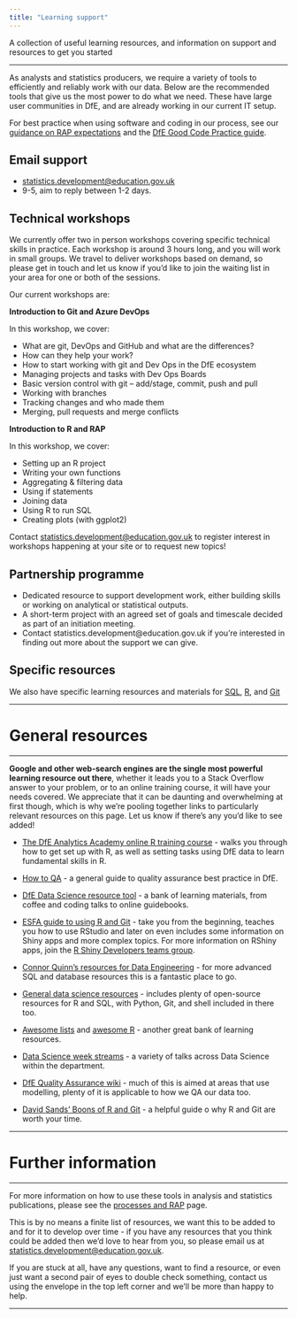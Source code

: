 ```yaml
---
title: "Learning support"
---
```


<p class="text-muted">A collection of useful learning resources, and information on support and resources to get you started</p>

---

As analysts and statistics producers, we require a variety of tools to efficiently and reliably work with our data. Below are the recommended tools that give us the most power to do what we need. These have large user communities in DfE, and are already working in our current IT setup.

For best practice when using software and coding in our process, see our [guidance on RAP expectations](../RAP/rap-expectations.html) and the [DfE Good Code Practice guide](https://dfe-analytical-services.github.io/good-code-practice/index.html).

## Email support

 * [statistics.development@education.gov.uk](mailto:statistics.development@education.gov.uk)  
 * 9-5, aim to reply between 1-2 days.

## Technical workshops

We currently offer two in person workshops covering specific technical skills in practice. Each workshop is around 3 hours long, and you will work in small groups. We travel to deliver workshops based on demand, so please get in touch and let us know if you'd like to join the waiting list in your area for one or both of the sessions. 

Our current workshops are:

**Introduction to Git and Azure DevOps**

In this workshop, we cover:

*	What are git, DevOps and GitHub and what are the differences?
*	How can they help your work?
*	How to start working with git and Dev Ops in the DfE ecosystem
*	Managing projects and tasks with Dev Ops Boards
*	Basic version control with git – add/stage, commit, push and pull
*	Working with branches
*	Tracking changes and who made them
*	Merging, pull requests and merge conflicts

**Introduction to R and RAP** 

In this workshop, we cover:

* Setting up an R project
* Writing your own functions
* Aggregating & filtering data
* Using if statements
* Joining data
* Using R to run SQL 
* Creating plots (with ggplot2)

Contact [statistics.development@education.gov.uk](mailto:statistics.development@education.gov.uk) to register interest in workshops happening at your site or to request new topics!

## Partnership programme

 *	Dedicated resource to support development work, either building skills or working on analytical or statistical outputs.
 *	A short-term project with an agreed set of goals and timescale decided as part of an initiation meeting.
 * Contact statistics.development@education.gov.uk if you're interested in finding out more about the support we can give.

## Specific resources

We also have specific learning resources and materials for [SQL](../learning-development/sql.html), [R](../learning-development/r.html), and [Git](../learning-development/git.html)


---

# General resources

---

**Google and other web-search engines are the single most powerful learning resource out there**, whether it leads you to a Stack Overflow answer to your problem, or to an online training course, it will have your needs covered. We appreciate that it can be daunting and overwhelming at first though, which is why we're pooling together links to particularly relevant resources on this page. Let us know if there's any you'd like to see added!

- [The DfE Analytics Academy online R training course](https://trello.com/invite/b/QdDx3VmA/96f273b3438db2bb8ee5feae3943c3d4/analytics-academy-an-r-training-course){target="_blank" rel="noopener noreferrer"} - walks you through how to get set up with R, as well as setting tasks using DfE data to learn fundamental skills in R.

- [How to QA](https://dfe-analytical-services.github.io/how-to-qa/index.html){target="_blank" rel="noopener noreferrer"} - a general guide to quality assurance best practice in DfE.

- [DfE Data Science resource tool](https://rsconnect/rsc/DS-Resources/){target="_blank" rel="noopener noreferrer"} - a bank of learning materials, from coffee and coding talks to online guidebooks.

- [ESFA guide to using R and Git](https://rsconnect/rsc/esfa-r-training/){target="_blank" rel="noopener noreferrer"} - take you from the beginning, teaches you how to use RStudio and later on even includes some information on Shiny apps and more complex topics. For more information on RShiny apps, join the [R Shiny Developers teams group](https://teams.microsoft.com/l/channel/19%3A311ec2e4d46b4dd38f0d61f05fb93383%40thread.skype/tab%3A%3A1fc89e11-fa70-473d-b993-df467ca0d459?groupId=b95c605d-8fbc-4e4d-9a76-2f7d1c55e70a&tenantId=fad277c9-c60a-4da1-b5f3-b3b8b34a82f9).

- [Connor Quinn's resources for Data Engineering](https://educationgovuk.sharepoint.com/sites/sarpi/g/SitePages/DataEngineeringResources.aspx){target="_blank" rel="noopener noreferrer"} - for more advanced SQL and database resources this is a fantastic place to go.

- [General data science resources](https://github.com/Chris-Engelhardt/data_sci_guide){target="_blank" rel="noopener noreferrer"} - includes plenty of open-source resources for R and SQL, with Python, Git, and shell included in there too.

- [Awesome lists](https://github.com/sindresorhus/awesome){target="_blank" rel="noopener noreferrer"} and [awesome R](https://github.com/qinwf/awesome-R){target="_blank" rel="noopener noreferrer"} - another great bank of learning resources.

- [Data Science week streams](https://web.microsoftstream.com/group/df01862c-7ad4-4f25-b7f2-df7353af52a9){target="_blank" rel="noopener noreferrer"} - a variety of talks across Data Science within the department.

- [DfE Quality Assurance wiki](https://educationgovuk.sharepoint.com/sites/sarpi/g/SitePages/Quality-Assurance.aspx){target="_blank" rel="noopener noreferrer"} -  much of this is aimed at areas that use modelling, plenty of it is applicable to how we QA our data too.

- [David Sands' Boons of R and Git](https://psysandsy.github.io/boons-r-git.html){target="_blank" rel="noopener noreferrer"} - a helpful guide o why R and Git are worth your time.

---

# Further information

---

For more information on how to use these tools in analysis and statistics publications, please see the [processes and RAP](../RAP/rap-statistics.html){target="_blank" rel="noopener noreferrer"} page.


This is by no means a finite list of resources, we want this to be added to and for it to develop over time - if you have any resources that you think could be added then we'd love to hear from you, so please email us at [statistics.development@education.gov.uk](mailto:statistics.development@education.gov.uk). 


If you are stuck at all, have any questions, want to find a resource, or even just want a second pair of eyes to double check something, contact us using the envelope in the top left corner and we'll be more than happy to help.


---
